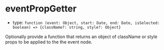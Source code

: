 
# eventPropGetter

- type: `function (event: Object, start: Date, end: Date, isSelected: boolean) => {className?: string, style?: Object}`

Optionally provide a function that returns an object of className or style props to be applied to the the event node.

<Canvas>
  <Story id="props--cal-event-prop-getter" />
</Canvas>
